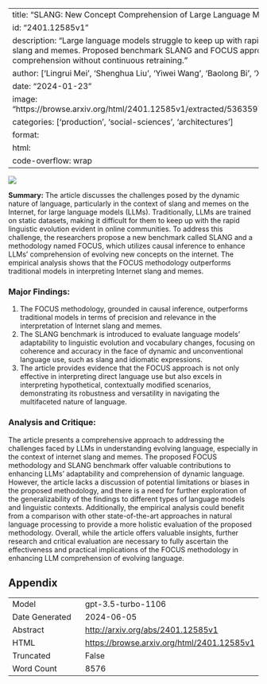 
---
title: "SLANG: New Concept Comprehension of Large Language Models"
id: "2401.12585v1"
description: "Large language models struggle to keep up with rapidly evolving internet slang and memes. Proposed benchmark SLANG and FOCUS approach improve comprehension without continuous retraining."
author: ['Lingrui Mei', 'Shenghua Liu', 'Yiwei Wang', 'Baolong Bi', 'Xueqi Chen']
date: "2024-01-23"
image: "https://browse.arxiv.org/html/2401.12585v1/extracted/5363597/figures/example.png"
categories: ['production', 'social-sciences', 'architectures']
format:
  html:
    code-overflow: wrap
---

![](https://browse.arxiv.org/html/2401.12585v1/extracted/5363597/figures/example.png)

**Summary:**
The article discusses the challenges posed by the dynamic nature of language, particularly in the context of slang and memes on the Internet, for large language models (LLMs). Traditionally, LLMs are trained on static datasets, making it difficult for them to keep up with the rapid linguistic evolution evident in online communities. To address this challenge, the researchers propose a new benchmark called SLANG and a methodology named FOCUS, which utilizes causal inference to enhance LLMs' comprehension of evolving new concepts on the internet. The empirical analysis shows that the FOCUS methodology outperforms traditional models in interpreting Internet slang and memes.

### Major Findings:
1. The FOCUS methodology, grounded in causal inference, outperforms traditional models in terms of precision and relevance in the interpretation of Internet slang and memes.
2. The SLANG benchmark is introduced to evaluate language models' adaptability to linguistic evolution and vocabulary changes, focusing on coherence and accuracy in the face of dynamic and unconventional language use, such as slang and idiomatic expressions.
3. The article provides evidence that the FOCUS approach is not only effective in interpreting direct language use but also excels in interpreting hypothetical, contextually modified scenarios, demonstrating its robustness and versatility in navigating the multifaceted nature of language.

### Analysis and Critique:
The article presents a comprehensive approach to addressing the challenges faced by LLMs in understanding evolving language, especially in the context of internet slang and memes. The proposed FOCUS methodology and SLANG benchmark offer valuable contributions to enhancing LLMs' adaptability and comprehension of dynamic language. However, the article lacks a discussion of potential limitations or biases in the proposed methodology, and there is a need for further exploration of the generalizability of the findings to different types of language models and linguistic contexts. Additionally, the empirical analysis could benefit from a comparison with other state-of-the-art approaches in natural language processing to provide a more holistic evaluation of the proposed methodology. Overall, while the article offers valuable insights, further research and critical evaluation are necessary to fully ascertain the effectiveness and practical implications of the FOCUS methodology in enhancing LLM comprehension of evolving language.

## Appendix

|          |          |
|----------|----------|
| Model     | gpt-3.5-turbo-1106       |
| Date Generated     | 2024-06-05       |
| Abstract | [http://arxiv.org/abs/2401.12585v1](http://arxiv.org/abs/2401.12585v1)        |
| HTML     | [https://browse.arxiv.org/html/2401.12585v1](https://browse.arxiv.org/html/2401.12585v1)       |
| Truncated       | False       |
| Word Count       | 8576       |